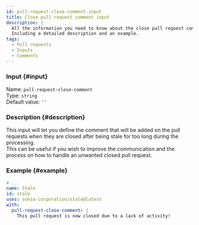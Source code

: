```yaml
---
id: pull-request-close-comment-input
title: Close pull request comment input
description: |
  All the information you need to know about the close pull request comment input.
  Including a detailed description and an example.
tags:
  - Pull requests
  - Inputs
  - Comments
---
```


### Input {#input}

Name: `pull-request-close-comment`  
Type: `string`  
Default value: `''`

### Description {#description}

This input will let you define the comment that will be added on the pull requests when they are closed after being stale for too long during the processing.  
This can be useful if you wish to improve the communication and the process on how to handle an unwanted closed pull request.

### Example {#example}

```yml {6}
# ...
name: Stale
id: stale
uses: sonia-corporation/stale@latest
with:
  pull-request-close-comment: |
    This pull request is now closed due to a lack of activity!
```

